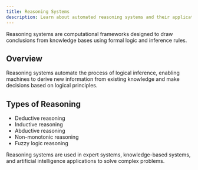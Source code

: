 ```yaml
---
title: Reasoning Systems
description: Learn about automated reasoning systems and their applications.
---
```


Reasoning systems are computational frameworks designed to draw conclusions from knowledge bases using formal logic and inference rules.

## Overview

Reasoning systems automate the process of logical inference, enabling machines to derive new information from existing knowledge and make decisions based on logical principles.

## Types of Reasoning

- Deductive reasoning
- Inductive reasoning
- Abductive reasoning
- Non-monotonic reasoning
- Fuzzy logic reasoning

Reasoning systems are used in expert systems, knowledge-based systems, and artificial intelligence applications to solve complex problems.
